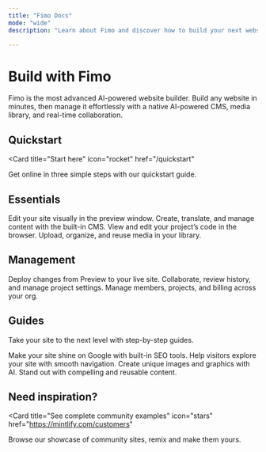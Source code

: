 ```yaml
---
title: "Fimo Docs"
mode: "wide"
description: "Learn about Fimo and discover how to build your next website"

---
```


# Build with Fimo
Fimo is the most advanced AI-powered website builder. Build any website in minutes, then manage it effortlessly with a native AI-powered CMS, media library, and real-time collaboration.

## Quickstart

<Card
  title="Start here"
  icon="rocket"
  href="/quickstart"
>
  Get online in three simple steps with our quickstart guide.
</Card>

## Essentials

<Columns cols={2}>
  <Card
    title="Preview"
    icon="arrow-pointer"
    href="/preview/overview"
  >
    Edit your site visually in the preview window.
  </Card>
  <Card
    title="Content"
    icon="pen-to-square"
    href="/content/overview"
  >
    Create, translate, and manage content with the built-in CMS.
  </Card>
  <Card
    title="Code"
    icon="code"
    href="/code/overview"
  >
    View and edit your project’s code in the browser.
  </Card>
  <Card
    title="Assets"
    icon="photo-film"
    href="/assets/overview"
  >
    Upload, organize, and reuse media in your library.
  </Card>
</Columns>

## Management

<Columns cols={3}>
  <Card
    title="Publish"
    icon="rocket"
    href="/publish/overview"
  >
    Deploy changes from Preview to your live site.
  </Card>
  <Card
    title="Project"
    icon="diagram-project"
    href="/project/overview"
  >
    Collaborate, review history, and manage project settings.
  </Card>
  <Card
    title="Organization"
    icon="users-gear"
    href="/organization/overview"
  >
    Manage members, projects, and billing across your org.
  </Card>
</Columns>

## Guides

Take your site to the next level with step-by-step guides.

<Columns cols={2}>
  <Card
    title="Optimize your SEO"
    icon="magnifying-glass"
    href="/essentials/markdown"
  >
    Make your site shine on Google with built-in SEO tools.
  </Card>
  <Card
    title="Set up navigation"
    icon="map"
    href="/essentials/code"
  >
    Help visitors explore your site with smooth navigation.
  </Card>
  <Card
    title="Generate outstanding visuals"
    icon="panorama"
    href="/essentials/images"
  >
    Create unique images and graphics with AI.
  </Card>
  <Card
    title="Write better content"
    icon="quote-left"
    href="/essentials/reusable-snippets"
  >
    Stand out with compelling and reusable content.
  </Card>
</Columns>

## Need inspiration?

<Card
  title="See complete community examples"
  icon="stars"
  href="https://mintlify.com/customers"
>
  Browse our showcase of community sites, remix and make them yours.
</Card>
